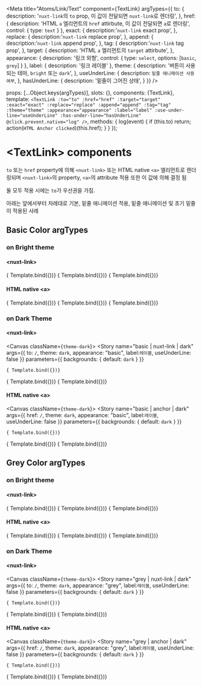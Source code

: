 
<Meta
  title="Atoms/Link/Text"
  component={TextLink}
  argTypes={{
    to: {
      description: '`nuxt-link`의 `to` prop, 이 값이 전달되면 `nuxt-link`로 렌더링',
    },
    href: {
      description: 'HTML `a` 엘리먼트의 `href` attirbute, 이 값이 전달되면 `a`로 렌더링',
      control: {
        type: `text`
      }
    },
    exact: {
      description:'`nuxt-link` exact prop',
    },
    replace: {
      description:'`nuxt-link` replace prop',
    },
    append: {
      description:'`nuxt-link` append prop',
    },
    tag: {
      description:'`nuxt-link` tag prop',
    },
    target: {
      description: 'HTML `a` 엘리먼트의 `target` attirbute',
    },
    appearance: {
      description: '링크 외형',
      control: {
        type: `select`,
        options: [`basic`, `grey`]
      }
    },
    label: {
      description: '링크 레이블'
    },
    theme: {
      description: '버튼이 사용되는 테마, `bright` 또는 `dark`',
    },
    useUnderLine: {
      description: `밑줄 애니메이션 사용 여부`,
    },
    hasUnderLine: {
      description: '밑줄이 그어진 상태',
    }
  }}
/>

  props: [...Object.keys(argTypes)],
  slots: {},
  components: {TextLink},
  template: `
    <TextLink
      :to="to"
      :href="href"
      :target="target"
      :exact="exact"
      :replace="replace"
      :append="append"
      :tag="tag"
      :theme="theme"
      :appearance="appearance"
      :label="label"
      :use-under-line="useUnderLine"
      :has-under-line="hasUnderLine"
      @click.prevent.native="log"
    />
  `,
  methods: {
    log(event) {
      if (this.to) return;
      action(`HTML Anchor clicked`)(this.href);
    }
  }
});

# &lt;TextLink> components

`to` 또는 `href` property에 의해 `<nuxt-link>` 또는 HTML native `<a>` 
엘리먼트로 렌더링되며 `<nuxt-link>`의 property, `<a>`의 attribute 적용 또한
이 값에 의해 결정 됨

둘 모두 적용 시에는 `to`가 우선권을 가짐.

아래는 앞에서부터 차례대로 기본, 밑줄 애니메이션 적용, 밑줄 애니메이션 및 초기 밑줄이 적용된 
사례

## Basic Color argTypes

### on Bright theme

#### &lt;nuxt-link>

<Canvas>
  <Story
    name="basic | nuxt-link | bright"
    args={{
      to: `/`,
      appearance: "basic",
      label:`레이블`,
      useUnderLine: false
    }}
  >
    { Template.bind({})}
  </Story>
  <Story
    name="basic/underline | nuxt-link | bright"
    args={{
      to: `/`,
      appearance: "basic",
      label:`레이블`,
      useUnderLine: true,
      hasUnderLine: false
    }}
  >
    { Template.bind({})}
  </Story>
  <Story
    name="basic/underline/lined | nuxt-link | bright"
    args={{
      to: `/`,
      appearance: "basic",
      label:`레이블`,
      useUnderLine: true,
      hasUnderLine: true
    }}
  >
    { Template.bind({})}
  </Story>
</Canvas>

#### HTML native &lt;a>

<Canvas>
  <Story
    name="basic | anchor | bright"
    args={{
      href: `/`,
      appearance: "basic",
      label:`레이블`,
      useUnderLine: false
    }}
  >
    { Template.bind({})}
  </Story>
  <Story
    name="basic/underline | anchor | bright"
    args={{
      href: `/`,
      appearance: "basic",
      label:`레이블`,
      useUnderLine: true,
      hasUnderLine: false
    }}
  >
    { Template.bind({})}
  </Story>
  <Story
    name="basic/underline/lined | anchor | bright"
    args={{
      href: `/`,
      appearance: "basic",
      label:`레이블`,
      useUnderLine: true,
      hasUnderLine: true
    }}
  >
    { Template.bind({})}
  </Story>
</Canvas>

### on Dark Theme

#### &lt;nuxt-link>

<Canvas className={`theme-dark`}>
  <Story
    name="basic | nuxt-link | dark"
    args={{
      to: `/`,
      theme: `dark`,
      appearance: "basic",
      label:`레이블`,
      useUnderLine: false
    }}
    parameters={{
      backgrounds: {
        default: `dark`
      }
    }}
  >
    { Template.bind({})}
  </Story>
  <Story
    name="basic/underline | nuxt-link | dark"
    args={{
      to: `/`,
      theme: `dark`,
      appearance: "basic",
      label:`레이블`,
      useUnderLine: true,
      hasUnderLine: false
    }}
    parameters={{
      backgrounds: {
        default: `dark`
      }
    }}
  >
    { Template.bind({})}
  </Story>
  <Story
    name="basic/underline/lined | nuxt-link | dark"
    args={{
      to: `/`,
      theme: `dark`,
      appearance: "basic",
      label:`레이블`,
      useUnderLine: true,
      hasUnderLine: true
    }}
    parameters={{
      backgrounds: {
        default: `dark`
      }
    }}
  >
    { Template.bind({})}
  </Story>
</Canvas>

#### HTML native &lt;a>

<Canvas className={`theme-dark`}>
  <Story
    name="basic | anchor | dark"
    args={{
      href: `/`,
      theme: `dark`,
      appearance: "basic",
      label:`레이블`,
      useUnderLine: false
    }}
    parameters={{
      backgrounds: {
        default: `dark`
      }
    }}
  >
    { Template.bind({})}
  </Story>
  <Story
    name="basic/underline | anchor | dark"
    args={{
      href: `/`,
      theme: `dark`,
      appearance: "basic",
      label:`레이블`,
      useUnderLine: true,
      hasUnderLine: false
    }}
    parameters={{
      backgrounds: {
        default: `dark`
      }
    }}
  >
    { Template.bind({})}
  </Story>
  <Story
    name="basic/underline/lined | anchor | dark"
    args={{
      href: `/`,
      theme: `dark`,
      appearance: "basic",
      label:`레이블`,
      useUnderLine: true,
      hasUnderLine: true
    }}
    parameters={{
      backgrounds: {
        default: `dark`
      }
    }}
  >
    { Template.bind({})}
  </Story>
</Canvas>



## Grey Color argTypes

### on Bright theme

#### &lt;nuxt-link>

<Canvas>
  <Story
    name="grey | nuxt-link | bright"
    args={{
      to: `/`,
      appearance: "grey",
      label:`레이블`,
      useUnderLine: false
    }}
  >
    { Template.bind({})}
  </Story>
  <Story
    name="grey/underline | nuxt-link | bright"
    args={{
      to: `/`,
      appearance: "grey",
      label:`레이블`,
      useUnderLine: true,
      hasUnderLine: false
    }}
  >
    { Template.bind({})}
  </Story>
  <Story
    name="grey/underline/lined | nuxt-link | bright"
    args={{
      to: `/`,
      appearance: "grey",
      label:`레이블`,
      useUnderLine: true,
      hasUnderLine: true
    }}
  >
    { Template.bind({})}
  </Story>
</Canvas>

#### HTML native &lt;a>

<Canvas>
  <Story
    name="grey | anchor | bright"
    args={{
      href: `/`,
      appearance: "grey",
      label:`레이블`,
      useUnderLine: false
    }}
  >
    { Template.bind({})}
  </Story>
  <Story
    name="grey/underline | anchor | bright"
    args={{
      href: `/`,
      appearance: "grey",
      label:`레이블`,
      useUnderLine: true,
      hasUnderLine: false
    }}
  >
    { Template.bind({})}
  </Story>
  <Story
    name="grey/underline/lined | anchor | bright"
    args={{
      href: `/`,
      appearance: "grey",
      label:`레이블`,
      useUnderLine: true,
      hasUnderLine: true
    }}
  >
    { Template.bind({})}
  </Story>
</Canvas>

### on Dark Theme

#### &lt;nuxt-link>

<Canvas className={`theme-dark`}>
  <Story
    name="grey | nuxt-link | dark"
    args={{
      to: `/`,
      theme: `dark`,
      appearance: "grey",
      label:`레이블`,
      useUnderLine: false
    }}
    parameters={{
      backgrounds: {
        default: `dark`
      }
    }}
  >
    { Template.bind({})}
  </Story>
  <Story
    name="grey/underline | nuxt-link | dark"
    args={{
      to: `/`,
      theme: `dark`,
      appearance: "grey",
      label:`레이블`,
      useUnderLine: true,
      hasUnderLine: false
    }}
    parameters={{
      backgrounds: {
        default: `dark`
      }
    }}
  >
    { Template.bind({})}
  </Story>
  <Story
    name="grey/underline/lined | nuxt-link | dark"
    args={{
      to: `/`,
      theme: `dark`,
      appearance: "grey",
      label:`레이블`,
      useUnderLine: true,
      hasUnderLine: true
    }}
    parameters={{
      backgrounds: {
        default: `dark`
      }
    }}
  >
    { Template.bind({})}
  </Story>
</Canvas>

#### HTML native &lt;a>

<Canvas className={`theme-dark`}>
  <Story
    name="grey | anchor | dark"
    args={{
      href: `/`,
      theme: `dark`,
      appearance: "grey",
      label:`레이블`,
      useUnderLine: false
    }}
    parameters={{
      backgrounds: {
        default: `dark`
      }
    }}
  >
    { Template.bind({})}
  </Story>
  <Story
    name="grey/underline | anchor | dark"
    args={{
      href: `/`,
      theme: `dark`,
      appearance: "grey",
      label:`레이블`,
      useUnderLine: true,
      hasUnderLine: false
    }}
    parameters={{
      backgrounds: {
        default: `dark`
      }
    }}
  >
    { Template.bind({})}
  </Story>
  <Story
    name="grey/underline/lined | anchor | dark"
    args={{
      href: `/`,
      theme: `dark`,
      appearance: "grey",
      label:`레이블`,
      useUnderLine: true,
      hasUnderLine: true
    }}
    parameters={{
      backgrounds: {
        default: `dark`
      }
    }}
  >
    { Template.bind({})}
  </Story>
</Canvas>